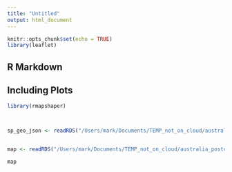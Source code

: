 ```yaml
---
title: "Untitled"
output: html_document
---
```


```r
knitr::opts_chunk$set(echo = TRUE)
library(leaflet)
```

## R Markdown


## Including Plots



```r

library(rmapshaper)



sp_geo_json <- readRDS("/Users/mark/Documents/TEMP_not_on_cloud/australia_postcode_map/aus_pc_geo.rds")


map <- readRDS("/Users/mark/Documents/TEMP_not_on_cloud/australia_postcode_map/leaflet_map.rds")

map
```







